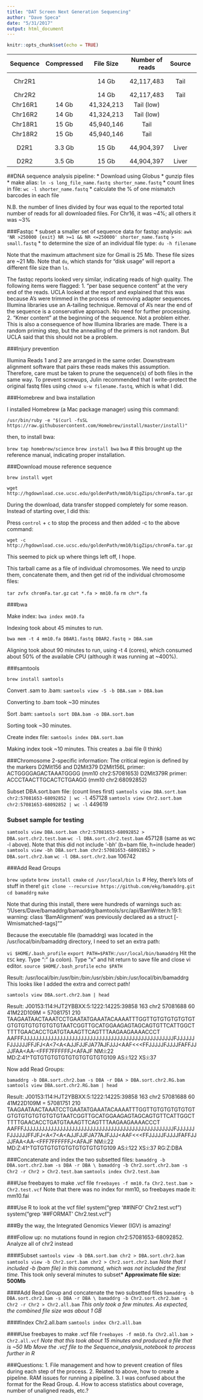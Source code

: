 ```yaml
---
title: "DAT Screen Next Generation Sequencing"
author: "Dave Speca"
date: "5/31/2017"
output: html_document
---
```


```r
knitr::opts_chunk$set(echo = TRUE)
```

| Sequence | Compressed | File Size | Number of reads | Source     | bam   |
| :------: | :--------: | :-------: | :-------------: | :----:     | :---: |
| Chr2R1   |            |  14 Gb    | 42,117,483      | Tail       | 33 Gb |
| Chr2R2   |            |  14 Gb    | 42,117,483      | Tail       |       |
| Chr16R1  | 14 Gb     | 41,324,213      | Tail (low) |
| Chr16R2  | 14 Gb     | 41,324,213      | Tail (low) |
| Chr18R1  | 15 Gb     | 45,940,146      | Tail       |
| Chr18R2  | 15 Gb     | 45,940,146      | Tail       |
| D2R1     | 3.3 Gb    | 15 Gb     | 44,904,397      | Liver      | 35 Gb |
| D2R2     | 3.5 Gb    | 15 Gb     | 44,904,397      | Liver      |       |

##DNA sequence analysis pipeline:
* Download using Globus
* gunzip files
* make alias:  `ln -s long_file_name.fastq shorter_name.fastq`
* count lines in file: `wc -l shorter_name.fastq`
* calculate the % of one mismatch barcodes in each file

N.B. the number of lines divided by four was equal to the reported total number of reads for all downloaded files. For Chr16, it was ~4%; all others it was ~3%

###Fastqc
* subset a smaller set of sequence data for fastqc analysis: `awk 'NR >250000 {exit} NR >=1 && NR <=250000' shorter_name.fastq > small.fastq`
* to determine the size of an individual file type: `du -h filename`

Note that the maximum attachment size for Gmail is 25 Mb. These file sizes are ~21 Mb.
Note that `du`, which stands for "disk usage" will report a different file size than `ls`.

The fastqc reports looked very similar, indicating reads of high quality. The following items were flagged:
1. "per base sequence content" at the very end of the reads. UCLA looked at the report and explained that this was because A's were trimmed in the process of removing adapter sequences. Illumina libraries use an A-tailing technique. Removal of A's near the end of the sequence is a conservative approach. No need for further processing.
2. "Kmer content" at the beginning of the sequence. Not a problem either. This is also a consequence of how Illumina libraries are made. There is a random priming step, but the annealling of the primers is not random. But UCLA said that this should not be a problem.

###Injury prevention

Illumina Reads 1 and 2 are arranged in the same order. Downstream alignment software that pairs these reads makes this assumption. Therefore, care must be taken to prune the sequence(s) of both files in the same way. To prevent screwups, Julin recommended that I write-protect the original fastq files using `chmod u-w filename.fastq`, which is what I did.

###Homebrew and bwa installation

I installed Homebrew (a Mac package manager) using this command:

`/usr/bin/ruby -e "$(curl -fsSL https://raw.githubusercontent.com/Homebrew/install/master/install)"`

then, to install bwa:

`brew tap homebrew/science`
`brew install bwa`
`bwa` # this brought up the reference manual, indicating proper installation.

###Download mouse reference sequence

`brew install wget`

`wget http://hgdownload.cse.ucsc.edu/goldenPath/mm10/bigZips/chromFa.tar.gz`

During the download, data transfer stopped completely for some reason. Instead of starting over, I did this:

Press `control` + `c` to stop the process and then added -c to the above command:

`wget -c http://hgdownload.cse.ucsc.edu/goldenPath/mm10/bigZips/chromFa.tar.gz`

This seemed to pick up where things left off, I hope.

This tarball came as a file of individual chromosomes. We need to unzip them, concatenate them, and then get rid of the individual chromosome files:

`tar zvfx chromFa.tar.gz`
`cat *.fa > mm10.fa`
`rm chr*.fa`

###bwa

Make index:
`bwa index mm10.fa`

Indexing took about 45 minutes to run.

`bwa mem -t 4 mm10.fa DBAR1.fastq DBAR2.fastq > DBA.sam`

Aligning took about 90 minutes to run, using -t 4 (cores), which consumed about 50% of the available CPU (although it was running at ~400%).

###samtools

`brew install samtools`

Convert .sam to .bam:
`samtools view -S -b DBA.sam > DBA.bam`

Converting to .bam took ~30 minutes

Sort .bam:
`samtools sort DBA.bam -o DBA.sort.bam`

Sorting took ~30 minutes.

Create index file:
`samtools index DBA.sort.bam`

Making index took ~10 minutes. This creates a .bai file (I think)


###Chromosome 2-specific information:
The critical region is defined by the markers D2Mit156 and D2Mit379
D2Mit156L primer: ACTGGGGAGACTAAATGGGG (mm10 chr2:57081653)
D2Mit379R primer: ACCCTAACTTGCACTCTGAAGG (mm10 chr2:68092852)

Subset DBA.sort.bam file:
(count lines first)
`samtools view DBA.sort.bam chr2:57081653-68092852 | wc -l`
457128
`samtools view Chr2.sort.bam chr2:57081653-68092852 | wc -l`
449619

### Subset sample for testing

`samtools view DBA.sort.bam chr2:57081653-68092852 > DBA.sort.chr2.test.bam`
`wc -l DBA.sort.chr2.test.bam`
457128 (same as wc -l above). Note that this did not include '-bh' (b=bam file, h=include header)
`samtools view -bh DBA.sort.bam chr2:57081653-68092852 > DBA.sort.chr2.bam`
`wc -l DBA.sort.chr2.bam`
106742

###Add Read Groups

`brew update`
`brew install cmake`
`cd /usr/local/bin`
`ls` # Hey, there's lots of stuff in there!
`git clone --recursive https://github.com/ekg/bamaddrg.git`
`cd bamaddrg`
`make`

Note that during this install, there were hundreds of warnings such as:
"/Users/Dave/bamaddrg/bamaddrg/bamtools/src/api/BamWriter.h:19:1: warning: class
      'BamAlignment' was previously declared as a struct [-Wmismatched-tags]""

Because the executable file (bamaddrg) was located in the /usr/local/bin/bamaddrg directory, I need to set an extra path:

`vi $HOME/.bash_profile`
`export PATH=$PATH:/usr/local/bin/bamaddrg`
Hit the `ESC` key. Type ":" (a colon). Type "x" and hit return to save file and close vi editor.
`source $HOME/.bash_profile`
`echo $PATH`

Result:
/usr/local/bin:/usr/bin:/bin:/usr/sbin:/sbin:/usr/local/bin/bamaddrg
This looks like I added the extra and correct path!

`samtools view DBA.sort.chr2.bam | head`

Result:
J00153:114:HJT2YBBXX:5:1222:14225:39858	163	chr2	57081688	60	41M22D109M	=	57081751	210	TAAGAATAACTAAATCCTGAATATGAAATACAAAATTTGGTTGTGTGTGTGTGTGTGTGTGTGTGTGTGTAATCGGTTGCATGGAAGAGTAGCAGTGTTCATTGGCTTTTTGAACACCTGATGTAAAGTTCAGTTTAAGAAGAAAACCCT	AAFFFJJJJJJJJJJJJJJJJJJJJJJJJJJJJJJJJJJJJJJJJJJJJJJJJJJFJJJJJJFJJJJJJFFJFJ<A<7<A<AJJFJJFJA77AJFJJJ<AAF<<<FFJJJJJFJJJJFAFFJJJJFAA<AA-<FFF7FFFFFFJ<AFAJF	NM:i:22	MD:Z:41^TGTGTGTGTGTGTGTGTGTGTG109	AS:i:122	XS:i:37

Now add Read Groups:

`bamaddrg -b DBA.sort.chr2.bam -s DBA -r DBA > DBA.sort.chr2.RG.bam` 
`samtools view DBA.sort.chr2.RG.bam | head`

Result:
J00153:114:HJT2YBBXX:5:1222:14225:39858	163	chr2	57081688	60	41M22D109M	=	57081751	210	TAAGAATAACTAAATCCTGAATATGAAATACAAAATTTGGTTGTGTGTGTGTGTGTGTGTGTGTGTGTGTAATCGGTTGCATGGAAGAGTAGCAGTGTTCATTGGCTTTTTGAACACCTGATGTAAAGTTCAGTTTAAGAAGAAAACCCT	AAFFFJJJJJJJJJJJJJJJJJJJJJJJJJJJJJJJJJJJJJJJJJJJJJJJJJJFJJJJJJFJJJJJJFFJFJ<A<7<A<AJJFJJFJA77AJFJJJ<AAF<<<FFJJJJJFJJJJFAFFJJJJFAA<AA-<FFF7FFFFFFJ<AFAJF	NM:i:22	MD:Z:41^TGTGTGTGTGTGTGTGTGTGTG109	AS:i:122	XS:i:37	RG:Z:DBA

###Concatenate and index the two subsetted files:
`bamaddrg -b DBA.sort.chr2.bam -s DBA -r DBA \ bamaddrg -b Chr2.sort.chr2.bam -s Chr2 -r Chr2 > Chr2.test.bam`
`samtools index Chr2.test.bam`

###Use freebayes to make .vcf file
`freebayes -f mm10.fa Chr2.test.bam > Chr2.test.vcf`
Note that there was no index for mm10, so freebayes made it: mm10.fai

###Use R to look at the vcf file!
system("grep '##INFO' Chr2.test.vcf")
system("grep '##FORMAT' Chr2.test.vcf")

###By the way, the Integrated Genomics Viewer (IGV) is amazing!

###Follow up: no mutations found in region chr2:57081653-68092852. Analyze all of chr2 instead

####Subset
`samtools view -b DBA.sort.bam chr2 > DBA.sort.chr2.bam`
`samtools view -b Chr2.sort.bam chr2 > Chr2.sort.chr2.bam`
*Note that I included -b (bam file) in this command, which was not included the first time.
*This took only several minutes to subset*
**Approximate file size: 500Mb**

####Add Read Group and concatenate the two subsetted files
`bamaddrg -b DBA.sort.chr2.bam -s DBA -r DBA \ bamaddrg -b Chr2.sort.chr2.bam -s Chr2 -r Chr2 > Chr2.all.bam`
*This only took a few minutes. As expected, the combined file size was about 1 GB*

####Index Chr2.all.bam
`samtools index Chr2.all.bam`

####Use freebayes to make .vcf file
`freebayes -f mm10.fa Chr2.all.bam > Chr2.all.vcf`
*Note that this took about 15 minutes and produced a file that is ~50 Mb*
*Move the .vcf file to the Sequence_analysis_notebook to process further in R*


###Questions:
1. File management and how to prevent creation of files during each step of the process.
2. Related to above, how to create a pipeline. RAM issues for running a pipeline.
3. I was confused about the format for the Read Group.
4. How to access statistics about coverage, number of unaligned reads, etc.?
